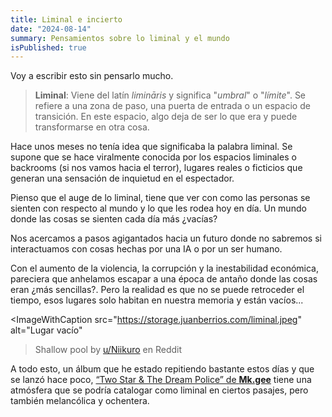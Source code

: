 ```yaml
---
title: Liminal e incierto
date: "2024-08-14"
summary: Pensamientos sobre lo liminal y el mundo
isPublished: true
---
```


Voy a escribir esto sin pensarlo mucho.

> **Liminal**: Viene del latín *limināris* y significa "*umbral*" o "*límite*". Se refiere a una zona de paso, una puerta de entrada o un espacio de transición. En este espacio, algo deja de ser lo que era y puede transformarse en otra cosa.

Hace unos meses no tenía idea que significaba la palabra liminal. Se supone que se hace viralmente conocida por los espacios liminales o backrooms (si nos vamos hacia el terror), lugares reales o ficticios que generan una sensación de inquietud en el espectador. 

Pienso que el auge de lo liminal, tiene que ver con como las personas se sienten con respecto al mundo y lo que les rodea hoy en día. Un mundo donde las cosas se sienten cada día más ¿vacías?

Nos acercamos a pasos agigantados hacia un futuro donde no sabremos si interactuamos con cosas hechas por una IA o por un ser humano.

Con el aumento de la violencia, la corrupción y la inestabilidad económica, pareciera que anhelamos escapar a una época de antaño donde las cosas eran ¿más sencillas?. Pero la realidad es que no se puede retroceder el tiempo, esos lugares solo habitan en nuestra memoria y están vacíos...

<ImageWithCaption 
    src="https://storage.juanberrios.com/liminal.jpeg" 
    alt="Lugar vacío"
>Shallow pool by <a href="https://www.reddit.com/r/LiminalSpace/comments/1es1wg4/shallow_pool/?utm_source=share&utm_medium=web3x&utm_name=web3xcss&utm_term=1&utm_content=share_button" rel="nofererrer noopener">u/Niikuro</a> en Reddit</ImageWithCaption>

A todo esto, un álbum que he estado repitiendo bastante estos días y que se lanzó hace poco, <a href="https://music.apple.com/cl/album/two-star-the-dream-police/1726030992?uo=4" target="_blank" rel="noreferrer noopener">“Two Star & The Dream Police” de <strong>Mk.gee</strong></a> tiene una atmósfera que se podría catalogar como liminal en ciertos pasajes, pero también melancólica y ochentera.
